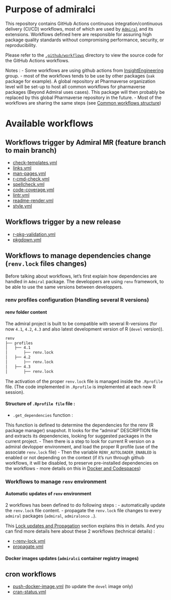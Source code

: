 # Purpose of admiralci

This repository contains GitHub Actions continuous integration/continuous delivery (CI/CD) workflows, most of which are used by [`Admiral`](https://github.com/pharmaverse/admiral) and its extensions.
Workflows defined here are responsible for assuring high package quality standards without compromising performance, security, or reproducibility.

Please refer to the [`.github/workflows`](.github/workflows) directory to view the source code for the GitHub Actions workflows.

Notes :
- Some workflows are using github actions from [InsightEngineering](https://github.com/insightsengineering/) group.
- most of the workflows tends to be use by other packages (`oak` package for example). A global repository at Pharmaverse organization level will be set-up to host all common workflows for pharmaverse packages (Beyond Admiral uses cases).
This package will then probably be replaced by this global Pharmaverse repository in the future.
- Most of the workflows are sharing the same steps (see [Common workflows structure](common-structure))


# Available workflows

## Workflows trigger by Admiral MR (feature branch to main branch)

- [check-templates.yml](check-templates)
- [links.yml](links)
- [man-pages.yml](man-pages)
- [r-cmd-check.yml](r-cmd-checks)
- [spellcheck.yml](spellchecks)
- [code-coverage.yml](code-coverage)
- [lintr.yml](lintr.Rmd)
- [readme-render.yml](readme-render)
- [style.yml](style)

## Workflows trigger by a new release

- [r-pkg-validation.yml](validation)
- [pkgdown.yml](pkgdown)

## Workflows to manage dependencies change (`renv.lock` files changes)

Before talking about workflows, let's first explain how dependencies are handled in `Admiral` package.
The developpers are using `renv` framework, to be able to use the same versions between developpers.

### renv profiles configuration (Handling several R versions)

#### renv folder content

The admiral project is built to be compatible with several R-versions (for now `4.1`, `4.2`, `4.3` and also latest development version of R (`devel` version)).

```bash
renv
├── profiles
│   ├── 4.1
│       ├── renv.lock
│   ├── 4.2
│       ├── renv.lock
│   ├── 4.3
│       ├── renv.lock
```

The activation of the proper `renv.lock` file is managed inside the `.Rprofile` file. (The code implemented in `.Rprofile` is implemented at each new R session).

#### Structure of `.Rprofile file` file :

- `.get_dependencies` function :

This function is defined to determine the dependencies for the renv (R package manager) snapshot.
It looks for the "admiral" DESCRIPTION file and extracts its dependencies, looking for suggested packages in the current project.
- Then there is a step to look for current R version on a admiral devlopper environment, and load the proper R profile (use of the associate `renv.lock` file)
- Then the variable `RENV_AUTOLOADER_ENABLED` is enabled or not depending on the context (if it's run through github workflows, it will be disabled, to preserve pre-installed dependencies on the workflows - more details on this in [Docker and Codespaces](docker-and-codespaces))
<!-- - Env variables RENV_CONFIG_SANDBOX_ENABLED ? RENV_CONFIG_AUTO_SNAPSHOT maybe because we already configured options(renv.snapshot.filter = .get_dependencies) ? --> 
<!-- Ask Adam Forys to document this part-->

### Workflows to manage `renv` environment

#### Automatic updates of `renv` environment

2 workflows has been defined to do following steps :
- automatically update the `renv.lock` file content. <!-- TODO: this step is a bit unclear.. we trigger it only on new changes on admiralci main, why is it not a cronjob ..?) -->
- propagate the `renv.lock` file changes to every `admiral` packages (`admiral`, `admiralonco` ..).

This [Lock updates and Propagation](lock-and-prop) section explains this in details.
And you can find more details here about these 2 workflows (technical details) :

- [r-renv-lock.yml](renv-lock)
- [propagate.yml](propagate)

#### Docker images updates (`admiralci` container registry images)

## cron workflows

- [push-docker-image.yml](push-docker) (to update the `devel` image only)
- [cran-status.yml](cran-status)